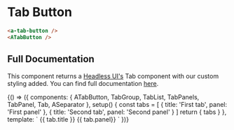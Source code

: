 
<Meta title="Components/TabButton" component={ATabButton} />

# Tab Button

```html
<a-tab-button />
<ATabButton />
```

## Full Documentation

This component returns a [Headless UI's](https://headlessui.dev/) Tab component with our custom styling added.
You can find full documentation [here](https://headlessui.dev/vue/tabs).

<ArgsTable of={ATabButton} />

<Canvas>
  <Story name="tabs example">
    {() => ({
      components: { ATabButton, TabGroup, TabList, TabPanels, TabPanel, Tab, ASeparator },
      setup() {
        const tabs = [
          { title: 'First tab', panel: 'First panel' },
          { title: 'Second tab', panel: 'Second panel' }
        ]
        return { tabs }
      },
      template: `
        <TabGroup>
          <TabList>
            <Tab v-slot="{ selected }" as="template" v-for="tab in tabs" :key="tab.title">
              <a-tab-button :selected="selected">
                {{ tab.title }}
              </a-tab-button>
            </Tab>
          </TabList>
          <a-separator />
          <TabPanels class="p-2">
            <TabPanel v-for="tab in tabs">
              {{ tab.panel}}
            </TabPanel>
          </TabPanels>
        </TabGroup>`
    })}
  </Story>
</Canvas>
